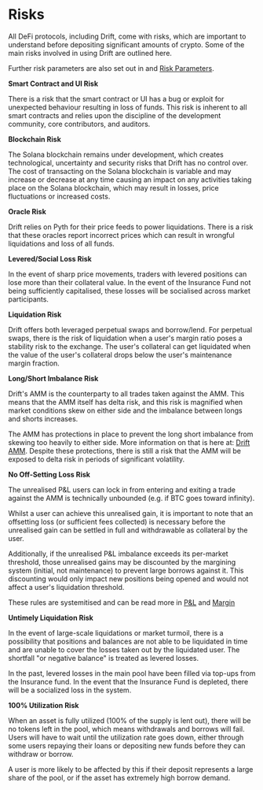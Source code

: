 # Risks

All DeFi protocols, including Drift, come with risks, which are important to understand before depositing significant amounts of crypto. Some of the main risks involved in using Drift are outlined here.

Further risk parameters are also set out in  and [Risk Parameters](/risk-and-safety/risk-parameters).

**Smart Contract and UI Risk**

There is a risk that the smart contract or UI has a bug or exploit for unexpected behaviour resulting in loss of funds. This risk is inherent to all smart contracts and relies upon the discipline of the development community, core contributors, and auditors.

**Blockchain Risk**

The Solana blockchain remains under development, which creates technological, uncertainty and security risks that Drift has no control over. The cost of transacting on the Solana blockchain is variable and may increase or decrease at any time causing an impact on any activities taking place on the Solana blockchain, which may result in losses, price fluctuations or increased costs.

**Oracle Risk**

Drift relies on Pyth for their price feeds to power liquidations. There is a risk that these oracles report incorrect prices which can result in wrongful liquidations and loss of all funds. 

**Levered/Social Loss Risk**

In the event of sharp price movements, traders with levered positions can lose more than their collateral value. In the event of the Insurance Fund not being sufficiently capitalised, these losses will be socialised across market participants.

**Liquidation Risk**

Drift offers both leveraged perpetual swaps and borrow/lend. For perpetual swaps, there is the risk of liquidation when a user's margin ratio poses a stability risk to the exchange. The user's collateral can get liquidated when the value of the user's collateral drops below the user's maintenance margin fraction.

**Long/Short Imbalance Risk**

Drift's AMM is the counterparty to all trades taken against the AMM. This means that the AMM itself has delta risk, and this risk is magnified when market conditions skew on either side and the imbalance between longs and shorts increases.

The AMM has protections in place to prevent the long short imbalance from skewing too heavily to either side. More information on that is here at: [Drift AMM](/about-v2/drift-amm). Despite these protections, there is still a risk that the AMM will be exposed to delta risk in periods of significant volatility.

**No Off-Setting Loss Risk**

The unrealised P\&L users can lock in from entering and exiting a trade against the AMM is technically unbounded (e.g. if BTC goes toward infinity).

Whilst a user can achieve this unrealised gain, it is important to note that an offsetting loss (or sufficient fees collected) is necessary before the unrealised gain can be settled in full and withdrawable as collateral by the user.

Additionally, if the unrealised P\&L imbalance exceeds its per-market threshold, those unrealised gains may be discounted by the margining system (initial, not maintenance) to prevent large borrows against it. This discounting would only impact new positions being opened and would not affect a user's liquidation threshold.

These rules are systemitised and can be read more in [P&L](/profit-loss/profit-loss-intro) and [Margin](/trading/margin)

**Untimely Liquidation Risk**

In the event of large-scale liquidations or market turmoil, there is a possibility that positions and balances are not able to be liquidated in time and are unable to cover the losses taken out by the liquidated user. The shortfall "or negative balance" is treated as levered losses.

In the past, levered losses in the main pool have been filled via top-ups from the Insurance fund. In the event that the Insurance Fund is depleted, there will be a socialized loss in the system.

**100% Utilization Risk**

When an asset is fully utilized (100% of the supply is lent out), there will be no tokens left in the pool, which means withdrawals and borrows will fail. Users will have to wait until the utilization rate goes down, either through some users repaying their loans or depositing new funds before they can withdraw or borrow.

A user is more likely to be affected by this if their deposit represents a large share of the pool, or if the asset has extremely high borrow demand.


